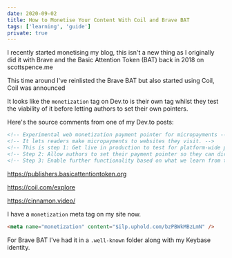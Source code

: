 ```yaml
---
date: 2020-09-02
title: How to Monetise Your Content With Coil and Brave BAT
tags: ['learning', 'guide']
private: true
---
```


I recently started monetising my blog, this isn't a new thing as I
originally did it with Brave and the Basic Attention Token (BAT) back
in 2018 on scottspence.me

This time around I've reinlisted the Brave BAT but also started using
Coil, Coil was announced

It looks like the `monetization` tag on Dev.to is their own tag whilst
they test the viability of it before letting authors to set their own
pointers.

Here's the source comments from one of my Dev.to posts:

```html
<!-- Experimental web monetization payment pointer for micropayments -->
<!-- It lets readers make micropayments to websites they visit. -->
<!-- This is step 1: Get live in production to test for platform-wide payment pointer. -->
<!-- Step 2: Allow authors to set their payment pointer so they can directly monetize their content based on visitors. -->
<!-- Step 3: Enable further functionality based on what we learn from this experimentation and how the ecosystem evolves. -->
```

https://publishers.basicattentiontoken.org

https://coil.com/explore

https://cinnamon.video/

I have a `monetization` meta tag on my site now.

```html
<meta name="monetization" content="$ilp.uphold.com/bzPBWkMBzLmN" />
```

For Brave BAT I've had it in a `.well-known` folder along with my
Keybase identity.

<!-- Links -->

[webmonetization.org]: https://webmonetization.org/
